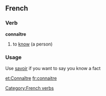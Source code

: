 ==French==
===Verb===
'''connaître'''

# to [[know]] (a person)

===Usage===
Use [[savoir]] if you want to say you know a fact

[[Category:French verbs]]

[[et:Connaître]]
[[fr:connaitre]]